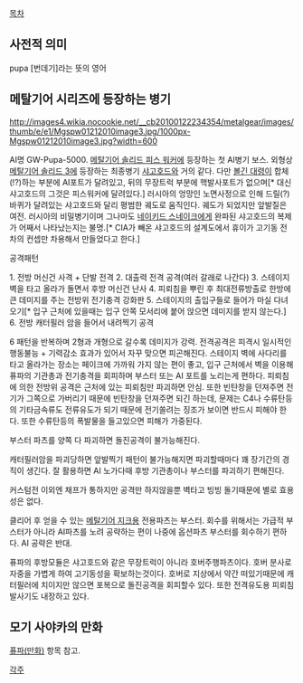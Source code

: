 [[목차]]

== 사전적 의미 ==
pupa
[번데기]라는 뜻의 영어

== 메탈기어 시리즈에 등장하는 병기  ==
http://images4.wikia.nocookie.net/__cb20100122234354/metalgear/images/thumb/e/e1/Mgspw01212010image3.jpg/1000px-Mgspw01212010image3.jpg?width=600

AI명 GW-Pupa-5000. [[메탈기어 솔리드 피스 워커]]에 등장하는 첫 AI병기 보스. 외형상 [[메탈기어 솔리드 3]]에 등장하는 최종병기 [[샤고호드]]와 거의 같다. 다만 [[볼긴 대령]]이 합체(!?)하는 부분에 AI포트가 달려있고, 뒤의 무장트럭 부분에 핵발사포트가 없으며[* 대신 샤고호드의 그것은 피스워커에 달려있다.] 러시아의 엉망인 노면사정으로 인해 드릴(?)바퀴가 달려있는 샤고호드와 달리 평범한 궤도로 움직인다. 궤도가 되었지만 앞발질은 여전. 러시아의 비밀병기이며 그나마도 [[네이키드 스네이크]]에게 완파된 샤고호드의 복제가 어째서 나타났는지는 불명.[* CIA가 빼온 샤고호드의 설계도에서 휴이가 고기동 전차의 컨셉만 차용해서 만들었다고 한다.]

공격패턴

1. 전방 머신건 사격 + 단발 전격
2. 대출력 전격 공격(여러 갈래로 나간다)
3. 스테이지 벽을 타고 올라가 돌면서 후방 머신건 난사
4. 피뢰침을 뿌린 후 최대전류방출로 한방에 큰 데미지를 주는 전방위 전기충격 강화판
5. 스테이지의 출입구들로 들어가 마실 다녀오기[* 입구 근처에 있을때는 입구 안쪽 모서리에 붙어 앉으면 데미지를 받지 않는다.]
6. 전방 캐터필러 암을 들어서 내려찍기 공격

6 패턴을 반복하며 2형과 개형으로 갈수록 데미지가 강력. 전격공격은 피격시 일시적인 행동불능 + 기력감소 효과가 있어서 자꾸 맞으면 피곤해진다. 스테이지 벽에 사다리를 타고 올라가는 장소는 페이크에 가까워 가지 않는 편이 좋고, 입구 근처에서 벽을 이용해 퓨파의 기관총과 전기충격을 회피하며 부스터 또는 AI 포트를 노리는게 편하다. 피뢰침에 의한 전방위 공격은 근처에 있는 피뢰침만 파괴하면 안심. 또한 빈탄창을 던져주면 전기가 그쪽으로 가버리기 때문에 빈탄창을 던져주면 되긴 하는데, 문제는 C4나 수류탄등의 기타금속류도 전류유도가 되기 때문에 전기쏠려는 징조가 보이면 반드시 피해야 한다. 또한 수류탄등의 폭발물을 들고있으면 피해가 가중된다.

부스터 파츠를 양쪽 다 파괴하면 돌진공격이 불가능해진다.

캐터필러암을 파괴당하면 앞발찍기 패턴이 불가능해지면 파괴할때마다 꽤 장기간의 경직이 생긴다. 잘 활용하면 AI 노가다때 후방 기관총이나 부스터를 파괴하기 편해진다.

커스텀전 이외엔 채프가 통하지만 공격만 하지않을뿐 벽타고 빙빙 돌기때문에 별로 효용성은 없다.

클리어 후 얻을 수 있는 [[메탈기어 지크]]용 전용파츠는 부스터. 회수를 위해서는 가급적 부스터가 아니라 AI파츠를 노려 공략하는 편이 나중에 옵션파츠 부스터를 회수하기 편하다. AI 공략은 반대.

퓨파의 후방모듈은 샤고호드와 같은 무장트럭이 아니라 호버주행파츠이다. 호버 분사로 자중을 가볍게 하여 고기동성을 확보하는것이다. 호버로 지상에서 약간 떠있기때문에 캐터필러에 치이지만 않으면 포복으로 돌진공격을 회피할수 있다. 또한 전격유도용 피뢰침 발사기도 내장하고 있다.

== 모기 사야카의 만화 ==
[[퓨파(만화)]] 항목 참고.

[[각주]]
